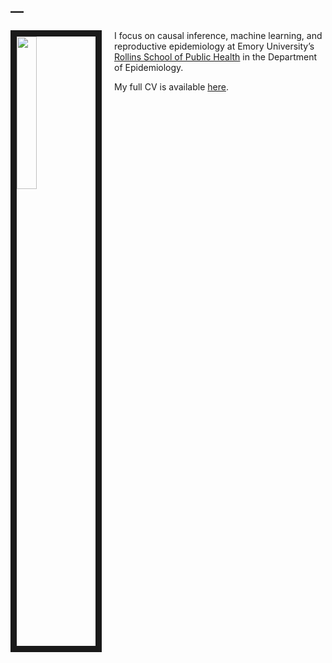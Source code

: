---
---

<link rel="stylesheet" href="styles.css" type="text/css">

<img src="figures/naimi_crop.jpeg" style="width:25%; border:10px solid; margin-right: 20px" align="left">

I focus on causal inference, machine learning, and reproductive epidemiology at Emory University's [Rollins School of Public Health](https://www.sph.emory.edu/) in the Department of Epidemiology. 

My full CV is available [here](files/CV.ain.Jul2020.pdf).